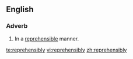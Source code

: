 ==English==

===Adverb===
{{en-adv}}

#In a [[reprehensible]] manner.

[[te:reprehensibly]]
[[vi:reprehensibly]]
[[zh:reprehensibly]]